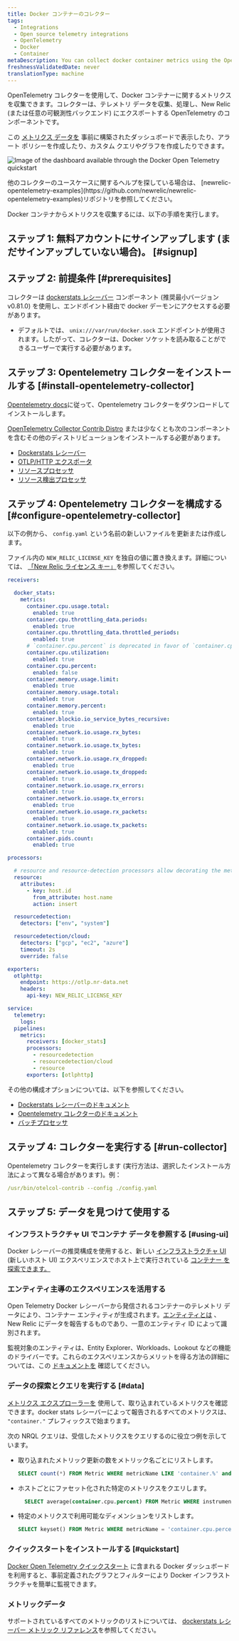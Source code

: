 ```yaml
---
title: Docker コンテナーのコレクター
tags:
  - Integrations
  - Open source telemetry integrations
  - OpenTelemetry
  - Docker
  - Container
metaDescription: You can collect docker container metrics using the OpenTelemetry collector.
freshnessValidatedDate: never
translationType: machine
---
```



OpenTelemetry コレクターを使用して、Docker コンテナーに関するメトリクスを収集できます。コレクターは、テレメトリ データを収集、処理し、New Relic (または任意の可観測性バックエンド) にエクスポートする OpenTelemetry のコンポーネントです。

この [メトリクス データを](#data) 事前に構築されたダッシュボードで表示したり、アラート ポリシーを作成したり、カスタム クエリやグラフを作成したりできます。

<img
  title="Docker Open Telemetry quickstart dashboard"
  alt="Image of the dashboard available through the Docker Open Telemetry quickstart"
  src={infrastructureDockerOTELDashboard}
/>

<Callout variant="tip">
  他のコレクターのユースケースに関するヘルプを探している場合は、 [newrelic-opentelemetry-examples](https://github.com/newrelic/newrelic-opentelemetry-examples)リポジトリを参照してください。
</Callout>

Docker コンテナからメトリクスを収集するには、以下の手順を実行します。

## ステップ 1: 無料アカウントにサインアップします (まだサインアップしていない場合)。 [#signup]

<InlineSignup/>

## ステップ 2: 前提条件 [#prerequisites]

コレクターは [dockerstats レシーバー](https://github.com/open-telemetry/opentelemetry-collector-contrib/tree/main/receiver/dockerstatsreceiver) コンポーネント (推奨最小バージョン v0.81.0) を使用し、エンドポイント経由で docker デーモンにアクセスする必要があります。

* デフォルトでは、 `unix:///var/run/docker.sock` エンドポイントが使用されます。したがって、コレクターは、Docker ソケットを読み取ることができるユーザーで実行する必要があります。

## ステップ 3: Opentelemetry コレクターをインストールする [#install-opentelemetry-collector]

[Opentelemetry docs](https://opentelemetry.io/docs/collector/getting-started/)に従って、Opentelemetry コレクターをダウンロードしてインストールします。

[OpenTelemetry Collector Contrib Distro](https://github.com/open-telemetry/opentelemetry-collector-releases/tree/main/distributions/otelcol-contrib) または少なくとも次のコンポーネントを含むその他のディストリビューションをインストールする必要があります。

* [Dockerstats レシーバー](https://github.com/open-telemetry/opentelemetry-collector-contrib/tree/main/receiver/dockerstatsreceiver)
* [OTLP/HTTP エクスポータ](https://github.com/open-telemetry/opentelemetry-collector/tree/main/exporter/otlphttpexporter)
* [リソースプロセッサ](https://github.com/open-telemetry/opentelemetry-collector-contrib/blob/main/processor/resourceprocessor/README.md)
* [リソース検出プロセッサ](https://github.com/open-telemetry/opentelemetry-collector-contrib/blob/main/processor/resourcedetectionprocessor/README.md)

## ステップ 4: Opentelemetry コレクターを構成する [#configure-opentelemetry-collector]

以下の例から、 `config.yaml` という名前の新しいファイルを更新または作成します。

ファイル内の `NEW_RELIC_LICENSE_KEY` を独自の値に置き換えます。詳細については、 [「New Relic ライセンス キー」](/docs/apis/intro-apis/new-relic-api-keys/#license-key)を参照してください。

```yaml
receivers:

  docker_stats:
    metrics:
      container.cpu.usage.total:
        enabled: true
      container.cpu.throttling_data.periods:
        enabled: true
      container.cpu.throttling_data.throttled_periods:
        enabled: true
      # `container.cpu.percent` is deprecated in favor of `container.cpu.utilization` in opentelemetry-collector-contrib v0.79.0
      container.cpu.utilization:
        enabled: true
      container.cpu.percent:
        enabled: false
      container.memory.usage.limit:
        enabled: true
      container.memory.usage.total:
        enabled: true
      container.memory.percent:
        enabled: true
      container.blockio.io_service_bytes_recursive:
        enabled: true
      container.network.io.usage.rx_bytes:
        enabled: true
      container.network.io.usage.tx_bytes:
        enabled: true
      container.network.io.usage.rx_dropped:
        enabled: true
      container.network.io.usage.tx_dropped:
        enabled: true
      container.network.io.usage.rx_errors:
        enabled: true
      container.network.io.usage.tx_errors:
        enabled: true
      container.network.io.usage.rx_packets:
        enabled: true
      container.network.io.usage.tx_packets:
        enabled: true
      container.pids.count:
        enabled: true

processors:

  # resource and resource-detection processors allow decorating the metrics with host attributes
  resource:
    attributes:
      - key: host.id
        from_attribute: host.name
        action: insert

  resourcedetection:
    detectors: ["env", "system"]

  resourcedetection/cloud:
    detectors: ["gcp", "ec2", "azure"]
    timeout: 2s
    override: false

exporters:
  otlphttp:
    endpoint: https://otlp.nr-data.net
    headers:
      api-key: NEW_RELIC_LICENSE_KEY

service:
  telemetry:
    logs:
  pipelines:
    metrics:
      receivers: [docker_stats]
      processors:
        - resourcedetection
        - resourcedetection/cloud
        - resource
      exporters: [otlphttp]
```

その他の構成オプションについては、以下を参照してください。

* [Dockerstats レシーバーのドキュメント](https://github.com/open-telemetry/opentelemetry-collector-contrib/tree/main/receiver/dockerstatsreceiver#configuration)
* [Opentelemetry コレクターのドキュメント](https://opentelemetry.io/docs/collector/configuration/)
* [バッチプロセッサ](https://github.com/open-telemetry/opentelemetry-collector/blob/main/processor/batchprocessor/README.md)

## ステップ 4: コレクターを実行する [#run-collector]

Opentelemetry コレクターを実行します (実行方法は、選択したインストール方法によって異なる場合があります)。例：

```yaml
/usr/bin/otelcol-contrib --config ./config.yaml
```

## ステップ 5: データを見つけて使用する

### インフラストラクチャ UI でコンテナ データを参照する [#using-ui]

Docker レシーバーの推奨構成を使用すると、新しい [インフラストラクチャ UI](/docs/infrastructure/infrastructure-ui-pages/infrastructure-ui-entities#access-new-ui) (新しいホスト UI) エクスペリエンスでホスト上で実行されている [コンテナー を探索できます。](/docs/infrastructure/infrastructure-ui-pages/hosts-new-view/#containers)

### エンティティ主導のエクスペリエンスを活用する

Open Telemetry Docker レシーバーから発信されるコンテナーのテレメトリ データにより、コンテナー エンティティが生成されます。[エンティティとは](/docs/new-relic-solutions/new-relic-one/core-concepts/what-entity-new-relic/) 、New Relic にデータを報告するものであり、一意のエンティティ ID によって識別されます。

監視対象のエンティティは、Entity Explorer、Workloads、Lookout などの機能のドライバーです。これらのエクスペリエンスからメリットを得る方法の詳細については、この [ドキュメントを](/docs/new-relic-solutions/new-relic-one/core-concepts/new-relic-explorer-view-performance-across-apps-services-hosts/) 確認してください。

### データの探索とクエリを実行する [#data]

[メトリクス エクスプローラーを](/docs/query-your-data/explore-query-data/browse-data/introduction-data-explorer) 使用して、取り込まれているメトリクスを確認できます。docker stats レシーバーによって報告されるすべてのメトリクスは、 `"container."` プレフィックスで始まります。

次の NRQL クエリは、受信したメトリクスをクエリするのに役立つ例を示しています。

* 取り込まれたメトリック更新の数をメトリック名ごとにリストします。

  ```sql
  SELECT count(*) FROM Metric WHERE metricName LIKE 'container.%' and instrumentation.provider='opentelemetry' facet metricName LIMIT max
  ```

* ホストごとにファセット化された特定のメトリクスをクエリします。

  ```sql
    SELECT average(container.cpu.percent) FROM Metric WHERE instrumentation.provider='opentelemetry' FACET host.name TIMESERIES
  ```

* 特定のメトリクスで利用可能なディメンションをリストします。

  ```sql
  SELECT keyset() FROM Metric WHERE metricName = 'container.cpu.percent'
  ```

### クイックスタートをインストールする [#quickstart]

[Docker Open Telemetry クイックスタート](https://newrelic.com/instant-observability/docker-otel) に含まれる Docker ダッシュボードを利用すると、事前定義されたグラフとフィルターにより Docker インフラストラクチャを簡単に監視できます。

### メトリックデータ

サポートされているすべてのメトリックのリストについては、 [dockerstats レシーバー メトリック リファレンス](https://github.com/open-telemetry/opentelemetry-collector-contrib/blob/main/receiver/dockerstatsreceiver/documentation.md)を参照してください。